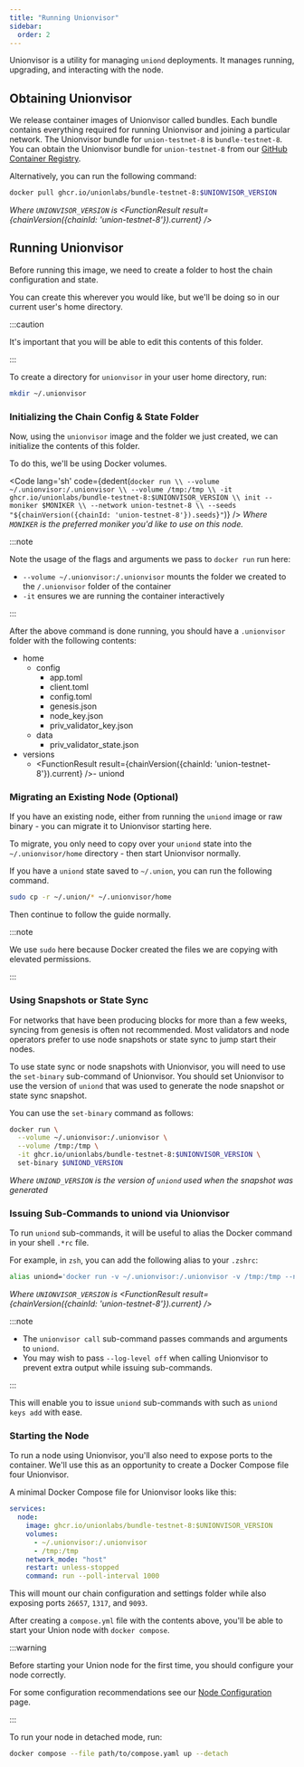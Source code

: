 ```yaml
---
title: "Running Unionvisor"
sidebar:
  order: 2
---
```



Unionvisor is a utility for managing `uniond` deployments. It manages running, upgrading, and interacting with the node.

## Obtaining Unionvisor

We release container images of Unionvisor called bundles. Each bundle contains everything required for running Unionvisor and joining a particular network. The Unionvisor bundle for `union-testnet-8` is `bundle-testnet-8`. You can obtain the Unionvisor bundle for `union-testnet-8` from our [GitHub Container Registry](https://github.com/orgs/unionlabs/packages/container/package/bundle-testnet-8).

Alternatively, you can run the following command:

```sh frame="none"
docker pull ghcr.io/unionlabs/bundle-testnet-8:$UNIONVISOR_VERSION
```

_Where `UNIONVISOR_VERSION` is <FunctionResult result={chainVersion({chainId: 'union-testnet-8'}).current} />_

## Running Unionvisor

Before running this image, we need to create a folder to host the chain configuration and state.

You can create this wherever you would like, but we'll be doing so in our current user's home directory.

:::caution

It's important that you will be able to edit this contents of this folder.

:::

To create a directory for `unionvisor` in your user home directory, run:

```sh frame="none"
mkdir ~/.unionvisor
```

### Initializing the Chain Config & State Folder

Now, using the `unionvisor` image and the folder we just created, we can initialize the contents of this folder.

To do this, we'll be using Docker volumes.

<Code
  lang='sh'
  code={dedent(`
    docker run \\
      --volume ~/.unionvisor:/.unionvisor \\
      --volume /tmp:/tmp \\
      -it ghcr.io/unionlabs/bundle-testnet-8:$UNIONVISOR_VERSION \\
      init --moniker $MONIKER \\
      --network union-testnet-8 \\
      --seeds "${chainVersion({chainId: 'union-testnet-8'}).seeds}"
  `)}
/>
_Where `MONIKER` is the preferred moniker you'd like to use on this node._

:::note

Note the usage of the flags and arguments we pass to `docker run` run here:

- `--volume ~/.unionvisor:/.unionvisor` mounts the folder we created to the `/.unionvisor` folder of the container
- `-it` ensures we are running the container interactively

:::

After the above command is done running, you should have a `.unionvisor` folder with the following contents:

<FileTree>

- home
  - config
    - app.toml
    - client.toml
    - config.toml
    - genesis.json
    - node_key.json
    - priv_validator_key.json
  - data
    - priv_validator_state.json
- versions
  - <FunctionResult result={chainVersion({chainId: 'union-testnet-8'}).current} />- uniond

</FileTree>

### Migrating an Existing Node (Optional)

If you have an existing node, either from running the `uniond` image or raw binary - you can migrate it to Unionvisor starting here.

To migrate, you only need to copy over your `uniond` state into the `~/.unionvisor/home` directory - then start Unionvisor normally.

If you have a `uniond` state saved to `~/.union`, you can run the following command.

```sh frame="none"
sudo cp -r ~/.union/* ~/.unionvisor/home
```

Then continue to follow the guide normally.

:::note

We use `sudo` here because Docker created the files we are copying with elevated permissions.

:::

### Using Snapshots or State Sync

For networks that have been producing blocks for more than a few weeks, syncing from genesis is often not recommended. Most validators and node operators prefer to use node snapshots or state sync to jump start their nodes.

To use state sync or node snapshots with Unionvisor, you will need to use the `set-binary` sub-command of Unionvisor. You should set Unionvisor to use the version of `uniond` that was used to generate the node snapshot or state sync snapshot.

You can use the `set-binary` command as follows:

```sh frame="none"
docker run \
  --volume ~/.unionvisor:/.unionvisor \
  --volume /tmp:/tmp \
  -it ghcr.io/unionlabs/bundle-testnet-8:$UNIONVISOR_VERSION \
  set-binary $UNIOND_VERSION
```
*Where `UNIOND_VERSION` is the version of `uniond` used when the snapshot was generated*


### Issuing Sub-Commands to uniond via Unionvisor

To run `uniond` sub-commands, it will be useful to alias the Docker command in your shell `.*rc` file.

For example, in `zsh`, you can add the following alias to your `.zshrc`:

```sh frame="none"
alias uniond='docker run -v ~/.unionvisor:/.unionvisor -v /tmp:/tmp --network host -it ghcr.io/unionlabs/bundle-testnet-8:$UNIONVISOR_VERSION --log-level off call --'
```

_Where `UNIONVISOR_VERSION` is <FunctionResult result={chainVersion({chainId: 'union-testnet-8'}).current} />_

:::note

- The `unionvisor call` sub-command passes commands and arguments to `uniond`.
- You may wish to pass `--log-level off` when calling Unionvisor to prevent extra output while issuing sub-commands.

:::

This will enable you to issue `uniond` sub-commands with such as `uniond keys add` with ease.

### Starting the Node

To run a node using Unionvisor, you'll also need to expose ports to the container. We'll use this as an opportunity to create a Docker Compose file four Unionvisor.

A minimal Docker Compose file for Unionvisor looks like this:

```yaml
services:
  node:
    image: ghcr.io/unionlabs/bundle-testnet-8:$UNIONVISOR_VERSION
    volumes:
      - ~/.unionvisor:/.unionvisor
      - /tmp:/tmp
    network_mode: "host"
    restart: unless-stopped
    command: run --poll-interval 1000
```

This will mount our chain configuration and settings folder while also exposing ports `26657`, `1317`, and `9093`.

After creating a `compose.yml` file with the contents above, you'll be able to start your Union node with `docker compose`.

:::warning

Before starting your Union node for the first time, you should configure your node correctly.

For some configuration recommendations see our [Node Configuration](/infrastructure/node-operators/node-configuration) page.

:::

To run your node in detached mode, run:

```sh frame="none"
docker compose --file path/to/compose.yaml up --detach
```
